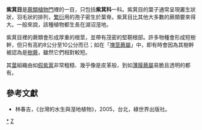 {{Automatic taxobox
| fossil_range = {{fossil range|乐平世|现代}}
| taxon = Osmundales
| image = Osmunda vachelii.jpg 
| image_caption = [[華南紫萁|華南紫萁]](Osmunda vachelii) 
| authority = 
| familia = '''紫萁科 Osmundaceae'''
| familia_authority = Berchtold & J. Presl
| subdivision_ranks = 屬
| subdivision = 
* [[紫萁屬|紫萁屬]] ''Osmunda''
* [[塊莖蕨屬|塊莖蕨屬]] ''Todea''
* [[薄膜蕨屬|薄膜蕨屬]] ''Leptopteris''
*''Claytosmunda''
*''Osmundastrum''
*''Plenasium''
*†''Thamnopteris''
*†''Chasmatopteris''
*†''Osmundacaulis''
*†''Palaeosmunda''
*†''Millerocaulis''
*†''Aurealcaulis''
*†''Todites''
*†''Anomopteris''
*†''Osmundacidites''
*†''Osmundites''
*†''Osmundopsis''
*†''Zhongmingella''
}}

'''紫萁目'''是[[蕨類植物門|蕨類植物門]]裡的一目，只包括'''紫萁科'''一科。紫萁目的葉子通常呈現叢生狀狀，羽毛狀的排列，[[繁衍|繁衍]]用的孢子密生於葉脊。紫萁目比其他大多數的蕨類要來得大。一般來說，該種植物都生長在湖沼溼地。

紫萁目裡的蕨類會形成厚重的根莖，並帶有茂密的堅靭根部。許多物種會形成短樹幹，但只有高約8公分至10公分而已；如在「[[塊莖蕨屬|塊莖蕨屬]]」中，即有時會因為其樹幹被認為是[[樹蕨|樹蕨]]，雖然它們相對較短。

其[[葉|葉]]組織由如[[假紫萁|假紫萁]]非常粗糙、幾乎像是皮革般，到如[[薄膜蕨屬|薄膜蕨屬]]易脆且透明的都有。

== 參考文獻 ==
* 林春吉，《台灣的水生與溼地植物》，2005，台北，綠世界出版社。
{{Taxonbar}}

[[Category:紫萁目|*]]
[[Category:真蕨綱|Z]]